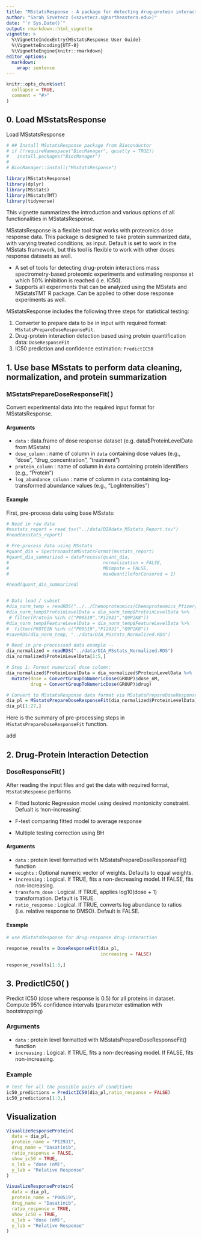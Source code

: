```yaml
---
title: "MSstatsResponse : A package for detecting drug-protein interactions in dose response mass spectrometry-based proteomics experiments"
author: "Sarah Szvetecz (<szvetecz.s@northeastern.edu>)"
date: "`r Sys.Date()`"
output: rmarkdown::html_vignette
vignette: >
  %\VignetteIndexEntry{MSstatsResponse User Guide}
  %\VignetteEncoding{UTF-8}
  %\VignetteEngine{knitr::rmarkdown}
editor_options: 
  markdown: 
    wrap: sentence
---
```


```r
knitr::opts_chunk$set(
  collapse = TRUE,
  comment = "#>"
)
```

## 0. Load MSstatsResponse

Load MSstatsResponse

```r
# ## Install MSstatsResponse package from Bioconductor
# if (!requireNamespace("BiocManager", quietly = TRUE))
#   install.packages("BiocManager")
# 
# BiocManager::install("MSstatsResponse")

library(MSstatsResponse)
library(dplyr)
library(MSstats)
library(MSstatsTMT)
library(tidyverse)
```

This vignette summarizes the introduction and various options of all functionalities in MSstatsResponse.

MSstatsResponse is a flexible tool that works with proteomics dose response data.
This package is designed to take protein summarized data, with varying treated conditions, as input.
Default is set to work in the MSstats framework, but this tool is flexible to work with other doses response datasets as well.

-   A set of tools for detecting drug-protein interactions mass spectrometry-based proteomic experiments and estimating response at which 50% inhibition is reached (i.e. IC50).
-   Supports all experiments that can be analyzed using the MSstats and MSstatsTMT R package. Can be applied to other dose response experiments as well.

MSstatsResponse includes the following three steps for statistical testing:

1.  Converter to prepare data to be in input with required format: `MSstatsPrepareDoseResponseFit`.
2.  Drug-protein interaction detection based using protein quantification data: `DoseResponseFit`
3.  IC50 prediction and confidence estimation: `PredictIC50`

## 1. Use base MSstats to perform data cleaning, normalization, and protein summarization  

### MSstatsPrepareDoseResponseFit( )

Convert experimental data into the required input format for MSstatsResponse.

#### Arguments

-   `data` : data.frame of dose response dataset (e.g. data\$ProteinLevelData from MSstats)
-   `dose_column` : name of column in `data` containing dose values (e.g., "dose", "drug_concentration", "treatment")
-   `protein_column` : name of column in `data` containing protein identifiers (e.g., "Protein")
-   `log_abundance_column` : name of column in `data` containing log-transformed abundance values (e.g., "LogIntensities")

#### Example

First, pre-process data using base MSstats:

```r
# Read in raw data 
#msstats_report = read_tsv("../data/DIAdata_MSstats_Report.tsv")
#head(msstats_report)

# Pre-process data using MSstats 
#quant_dia = SpectronauttoMSstatsFormat(msstats_report)
#quant_dia_summarized = dataProcess(quant_dia,
#                                   normalization = FALSE,
#                                   MBimpute = FALSE,
#                                   maxQuantileforCensored = 1)

#head(quant_dia_summarized)


# Data load / subset 
#dia_norm_temp = readRDS("../../Chemoproteomics/Chemoproteomics_Pfizer/Pfizer/data/processed_data_MSstats/dia_median_norm.RDS")
#dia_norm_temp$ProteinLevelData = dia_norm_temp$ProteinLevelData %>%
 # filter(Protein %in% c("P00519","P12931","Q9P2K8"))
#dia_norm_temp$FeatureLevelData = dia_norm_temp$FeatureLevelData %>%
#  filter(PROTEIN %in% c("P00519","P12931","Q9P2K8"))
#saveRDS(dia_norm_temp, "../data/DIA_MSstats_Normalized.RDS")

# Read in pre-proccessed data example -- 
dia_normalized = readRDS("../data/DIA_MSstats_Normalized.RDS")
dia_normalized$ProteinLevelData[1:5,]
```

```r
# Step 1: Format numerical dose column: 
dia_normalized$ProteinLevelData = dia_normalized$ProteinLevelData %>%
  mutate(dose = ConvertGroupToNumericDose(GROUP)$dose_nM, 
         drug = ConvertGroupToNumericDose(GROUP)$drug)

# Convert to MSstatsResponse data format via MSstatsPrepareDoseResponseFit()
dia_pl = MSstatsPrepareDoseResponseFit(dia_normalized$ProteinLevelData)
dia_pl[1:27,]

```


Here is the summary of pre-processing steps in `MSstatsPrepareDoseResponseFit` function.

add


## 2. Drug-Protein Interaction Detection

### DoseResponseFit( )

After reading the input files and get the data with required format, `MSstatsResponse` performs

-   Fitted Isotonic Regression model using desired montonicity constraint. Defualt is 'non-increasing'.

-   F-test comparing fitted model to average response 

-   Multiple testing correction using BH


#### Arguments

* `data` : protein level formatted with MSstatsPrepareDoseResponseFit() function
* `weights` : Optional numeric vector of weights. Defaults to equal weights.
* `increasing` : Logical. If TRUE, fits a non-decreasing model. If FALSE, fits non-increasing.
* `transform_dose` : Logical. If TRUE, applies log10(dose + 1) transformation. Default is TRUE.
* `ratio_response` : Logical. If TRUE, converts log abundance to ratios (i.e. relative response to DMSO). Default is FALSE.



#### Example

```r
# use MSstatsResponse for drug-response drug-interaction 

response_results = DoseResponseFit(dia_pl,
                                   increasing = FALSE)

response_results[1:3,]
```


## 3. PredictIC50( )
Predict IC50 (dose where response is 0.5) for all proteins in dataset.  Compute 95% confidence intervals (parameter estimation with bootstrapping) 

### Arguments

* `data` : protein level formatted with MSstatsPrepareDoseResponseFit() function
* `increasing` : Logical. If TRUE, fits a non-decreasing model. If FALSE, fits non-increasing.

### Example

```r
# test for all the possible pairs of conditions
ic50_predictions = PredictIC50(dia_pl,ratio_response = FALSE)
ic50_predictions[1:3,]
```


## Visualization 
```r
 
VisualizeResponseProtein(
  data = dia_pl,
  protein_name = "P12931",
  drug_name = "Dasatinib",
  ratio_response = FALSE,
  show_ic50 = TRUE,
  x_lab = "dose (nM)",
  y_lab = "Relative Response"
)

VisualizeResponseProtein(
  data = dia_pl,
  protein_name = "P00519",
  drug_name = "Dasatinib",
  ratio_response = TRUE,
  show_ic50 = TRUE,
  x_lab = "dose (nM)",
  y_lab = "Relative Response"
)
```
